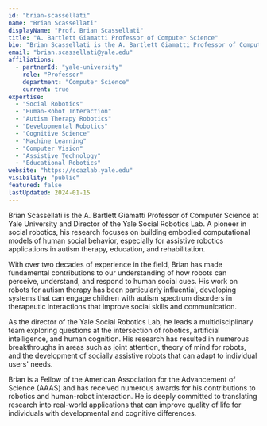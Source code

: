 ```yaml
---
id: "brian-scassellati"
name: "Brian Scassellati"
displayName: "Prof. Brian Scassellati"
title: "A. Bartlett Giamatti Professor of Computer Science"
bio: "Brian Scassellati is the A. Bartlett Giamatti Professor of Computer Science at Yale University and Director of the Yale Social Robotics Lab. A pioneer in social robotics, his research focuses on building embodied computational models of human social behavior, especially for assistive robotics applications in autism therapy, education, and rehabilitation."
email: "brian.scassellati@yale.edu"
affiliations:
  - partnerId: "yale-university"
    role: "Professor"
    department: "Computer Science"
    current: true
expertise:
  - "Social Robotics"
  - "Human-Robot Interaction"
  - "Autism Therapy Robotics"
  - "Developmental Robotics"
  - "Cognitive Science"
  - "Machine Learning"
  - "Computer Vision"
  - "Assistive Technology"
  - "Educational Robotics"
website: "https://scazlab.yale.edu"
visibility: "public"
featured: false
lastUpdated: 2024-01-15
---
```


Brian Scassellati is the A. Bartlett Giamatti Professor of Computer Science at Yale University and Director of the Yale Social Robotics Lab. A pioneer in social robotics, his research focuses on building embodied computational models of human social behavior, especially for assistive robotics applications in autism therapy, education, and rehabilitation.

With over two decades of experience in the field, Brian has made fundamental contributions to our understanding of how robots can perceive, understand, and respond to human social cues. His work on robots for autism therapy has been particularly influential, developing systems that can engage children with autism spectrum disorders in therapeutic interactions that improve social skills and communication.

As the director of the Yale Social Robotics Lab, he leads a multidisciplinary team exploring questions at the intersection of robotics, artificial intelligence, and human cognition. His research has resulted in numerous breakthroughs in areas such as joint attention, theory of mind for robots, and the development of socially assistive robots that can adapt to individual users' needs.

Brian is a Fellow of the American Association for the Advancement of Science (AAAS) and has received numerous awards for his contributions to robotics and human-robot interaction. He is deeply committed to translating research into real-world applications that can improve quality of life for individuals with developmental and cognitive differences.
